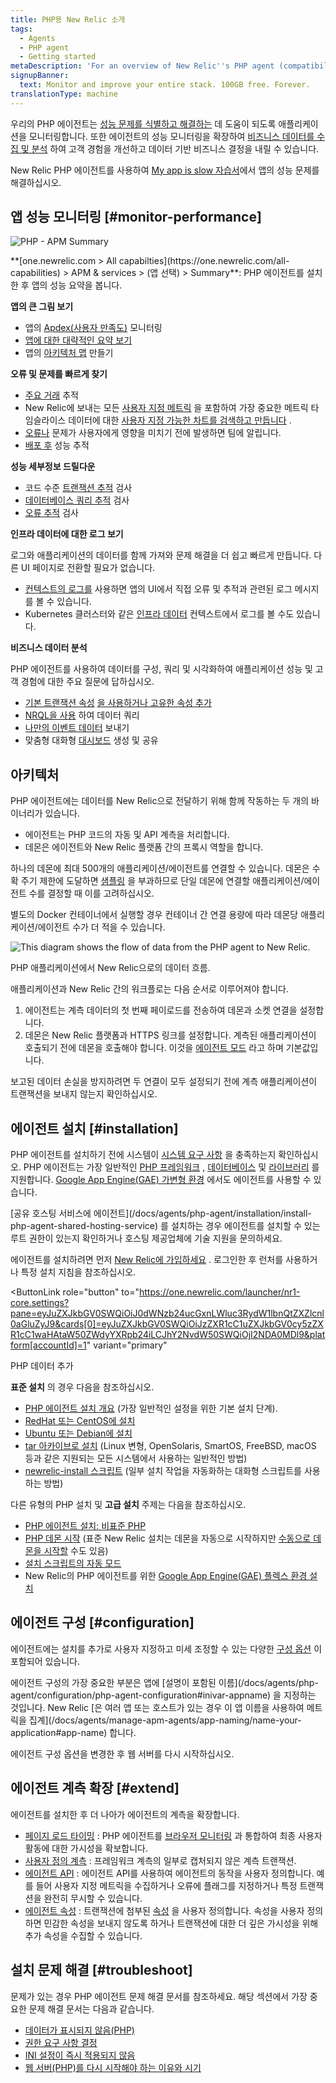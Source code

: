 ```yaml
---
title: PHP용 New Relic 소개
tags:
  - Agents
  - PHP agent
  - Getting started
metaDescription: 'For an overview of New Relic''s PHP agent (compatibility, requirements, installation, configuration, troubleshooting, known issues), start here.'
signupBanner:
  text: Monitor and improve your entire stack. 100GB free. Forever.
translationType: machine
---
```




우리의 PHP 에이전트는 [성능 문제를 식별하고 해결하는](#monitor-performance) 데 도움이 되도록 애플리케이션을 모니터링합니다. 또한 에이전트의 성능 모니터링을 확장하여 [비즈니스 데이터를 수집 및 분석](#business-data) 하여 고객 경험을 개선하고 데이터 기반 비즈니스 결정을 내릴 수 있습니다.

New Relic PHP 에이전트를 사용하여 [My app is slow 자습서](/docs/journey-app-slow/root-causes/)에서 앱의 성능 문제를 해결하십시오.

## 앱 성능 모니터링 [#monitor-performance]

<img
  title="PHP - APM Summary"
  alt="PHP - APM Summary"
  src={apmPhpSummaryPage}
/>

<figcaption>
  **[one.newrelic.com > All capabilties](https://one.newrelic.com/all-capabilities) > APM & services > (앱 선택) > Summary**: PHP 에이전트를 설치한 후 앱의 성능 요약을 봅니다.
</figcaption>

**앱의 큰 그림 보기**

* 앱의 [Apdex(사용자 만족도)](/docs/apm/new-relic-apm/apdex/apdex-measuring-user-satisfaction) 모니터링
* [앱에 대한 대략적인 요약 보기](/docs/apm/applications-menu/monitoring/apm-overview-page)
* 앱의 [아키텍처 맵](/docs/data-analysis/user-interface-functions/view-your-data/service-maps-visualize-monitor-apps-entire-architecture) 만들기

**오류 및 문제를 빠르게 찾기**

* [주요 거래](/docs/apm/transactions/key-transactions/key-transactions-tracking-important-transactions-or-events) 추적
* New Relic에 보내는 모든 [사용자 지정 메트릭](/docs/agents/manage-apm-agents/agent-data/custom-metrics) 을 포함하여 가장 중요한 메트릭 타임슬라이스 데이터에 대한 [사용자 지정 가능한 차트를 검색하고 만듭니다](/docs/insights/new-relic-insights/explore/metric-explorer-search-chart-metrics-sent-new-relic-agents) .
* [오류나](/docs/alerts/alert-policies/understanding-alert-policies/alerting-new-relic) 문제가 사용자에게 영향을 미치기 전에 발생하면 팀에 알립니다.
* [배포 후](/docs/agents/php-agent/features/recording-deployments-using-php-script) 성능 추적

**성능 세부정보 드릴다운**

* 코드 수준 [트랜잭션 추적](/docs/apm/transactions/transaction-traces/transaction-traces) 검사
* [데이터베이스 쿼리 추적](/docs/apm/transactions/transaction-traces/sql-statements) 검사
* [오류 추적](/docs/apm/applications-menu/events/viewing-apm-errors-error-traces) 검사

**인프라 데이터에 대한 로그 보기**

로그와 애플리케이션의 데이터를 함께 가져와 문제 해결을 더 쉽고 빠르게 만듭니다. 다른 UI 페이지로 전환할 필요가 없습니다.

* [컨텍스트의 로그를](/docs/logs/logs-context/configure-logs-context-php/) 사용하면 앱의 UI에서 직접 오류 및 추적과 관련된 로그 메시지를 볼 수 있습니다.
* Kubernetes 클러스터와 같은 [인프라 데이터](/docs/logs/forward-logs/forward-your-logs-using-infrastructure-agent/) 컨텍스트에서 로그를 볼 수도 있습니다.

**비즈니스 데이터 분석**

PHP 에이전트를 사용하여 데이터를 구성, 쿼리 및 시각화하여 애플리케이션 성능 및 고객 경험에 대한 주요 질문에 답하십시오.

* [기본 트랜잭션 속성](/docs/insights/new-relic-insights/decorating-events/apm-default-attributes-insights) [을 사용하거나 고유한 속성 추가](/docs/insights/new-relic-insights/decorating-events/insights-custom-attributes)
* [NRQL을 사용](/docs/insights/new-relic-insights/using-new-relic-query-language/using-nrql) 하여 데이터 쿼리
* [나만의 이벤트 데이터](/docs/insights/new-relic-insights/adding-querying-data/inserting-custom-events-new-relic-apm-agents#php-att) 보내기
* 맞춤형 대화형 [대시보드](/docs/insights/new-relic-insights/managing-dashboards-data) 생성 및 공유

## 아키텍처

PHP 에이전트에는 데이터를 New Relic으로 전달하기 위해 함께 작동하는 두 개의 바이너리가 있습니다.

* 에이전트는 PHP 코드의 자동 및 API 계측을 처리합니다.
* 데몬은 에이전트와 New Relic 플랫폼 간의 프록시 역할을 합니다.

하나의 데몬에 최대 500개의 애플리케이션/에이전트를 연결할 수 있습니다. 데몬은 수확 주기 제한에 도달하면 [샘플링](/docs/agents/manage-apm-agents/agent-data/new-relic-events-limits-sampling) 을 부과하므로 단일 데몬에 연결할 애플리케이션/에이전트 수를 결정할 때 이를 고려하십시오.

<Callout variant="tip">
  별도의 Docker 컨테이너에서 실행할 경우 컨테이너 간 연결 용량에 따라 데몬당 애플리케이션/에이전트 수가 더 적을 수 있습니다.
</Callout>

<img
  title="PHP agent diagram"
  alt="This diagram shows the flow of data from the PHP agent to New Relic."
  src={apmPhpAgentDiagram}
/>

<figcaption>
  PHP 애플리케이션에서 New Relic으로의 데이터 흐름.
</figcaption>

애플리케이션과 New Relic 간의 워크플로는 다음 순서로 이루어져야 합니다.

1. 에이전트는 계측 데이터의 첫 번째 페이로드를 전송하여 데몬과 소켓 연결을 설정합니다.
2. 데몬은 New Relic 플랫폼과 HTTPS 링크를 설정합니다. 계측된 애플리케이션이 호출되기 전에 데몬을 호출해야 합니다. 이것을 [에이전트 모드](/docs/agents/php-agent/advanced-installation/starting-php-daemon-advanced) 라고 하며 기본값입니다.

보고된 데이터 손실을 방지하려면 두 연결이 모두 설정되기 전에 계측 애플리케이션이 트랜잭션을 보내지 않는지 확인하십시오.

## 에이전트 설치 [#installation]

PHP 에이전트를 설치하기 전에 시스템이 [시스템 요구 사항](/docs/agents/php-agent/getting-started/php-agent-compatibility-requirements) 을 충족하는지 확인하십시오. PHP 에이전트는 가장 일반적인 [PHP 프레임워크](/docs/agents/php-agent/getting-started/php-agent-compatibility-requirements#frameworks) , [데이터베이스](/docs/agents/php-agent/getting-started/php-agent-compatibility-requirements#databases) 및 [라이브러리](/docs/agents/php-agent/getting-started/php-agent-compatibility-requirements#databases) 를 지원합니다. [Google App Engine(GAE) 가변형 환경](/docs/agents/php-agent/advanced-installation/install-new-relic-php-agent-gae-flexible-environment) 에서도 에이전트를 사용할 수 있습니다.

<Callout variant="tip">
  [공유 호스팅 서비스에 에이전트](/docs/agents/php-agent/installation/install-php-agent-shared-hosting-service) 를 설치하는 경우 에이전트를 설치할 수 있는 루트 권한이 있는지 확인하거나 호스팅 제공업체에 기술 지원을 문의하세요.
</Callout>

에이전트를 설치하려면 먼저 [New Relic에 가입하세요](https://newrelic.com/signup) . 로그인한 후 런처를 사용하거나 특정 설치 지침을 참조하십시오.

<ButtonLink
  role="button"
  to="https://one.newrelic.com/launcher/nr1-core.settings?pane=eyJuZXJkbGV0SWQiOiJ0dWNzb24ucGxnLWluc3RydW1lbnQtZXZlcnl0aGluZyJ9&cards[0]=eyJuZXJkbGV0SWQiOiJzZXR1cC1uZXJkbGV0cy5zZXR1cC1waHAtaW50ZWdyYXRpb24iLCJhY2NvdW50SWQiOjI2NDA0MDl9&platform[accountId]=1"
  variant="primary"
>
  PHP 데이터 추가
</ButtonLink>

**표준 설치** 의 경우 다음을 참조하십시오.

* [PHP 에이전트 설치 개요](/docs/agents/php-agent/installation/php-agent-installation-overview) (가장 일반적인 설정을 위한 기본 설치 단계).
* [RedHat 또는 CentOS에 설치](/docs/agents/php-agent/installation/php-agent-installation-redhat-and-centos)
* [Ubuntu 또는 Debian에 설치](/docs/agents/php-agent/installation/php-agent-installation-ubuntu-and-debian)
* [tar 아카이브로 설치](/docs/agents/php-agent/installation/php-agent-installation-tar-file) (Linux 변형, OpenSolaris, SmartOS, FreeBSD, macOS 등과 같은 지원되는 모든 시스템에서 사용하는 일반적인 방법)
* [newrelic-install 스크립트](/docs/agents/php-agent/installation/newrelic-install-script) (일부 설치 작업을 자동화하는 대화형 스크립트를 사용하는 방법)

다른 유형의 PHP 설치 및 **고급 설치** 주제는 다음을 참조하십시오.

* [PHP 에이전트 설치: 비표준 PHP](/docs/agents/php-agent/installation/php-agent-installation-non-standard-php)
* [PHP 데몬 시작](/docs/agents/php-agent/installation/starting-php-daemon-advanced) (표준 New Relic 설치는 데몬을 자동으로 시작하지만 [수동으로 데몬을 시작할](/docs/agents/php-agent/installation/starting-php-daemon-advanced#selecting-external) 수도 있음)
* [설치 스크립트의 자동 모드](/docs/agents/php-agent/installation/running-php-install-script-silent-mode)
* New Relic의 PHP 에이전트를 위한 [Google App Engine(GAE) 플렉스 환경 설치](/docs/agents/php-agent/advanced-installation/install-new-relic-php-agent-gae-flexible-environment)

## 에이전트 구성 [#configuration]

에이전트에는 설치를 추가로 사용자 지정하고 미세 조정할 수 있는 다양한 [구성 옵션](/docs/agents/php-agent/configuration/php-agent-configuration) 이 포함되어 있습니다.

<Callout variant="tip">
  에이전트 구성의 가장 중요한 부분은 앱에 [설명이 포함된 이름](/docs/agents/php-agent/configuration/php-agent-configuration#inivar-appname) 을 지정하는 것입니다. New Relic [은 여러 앱 또는 호스트가 있는 경우 이 앱 이름을 사용하여 메트릭을 집계](/docs/agents/manage-apm-agents/app-naming/name-your-application#app-name) 합니다.
</Callout>

에이전트 구성 옵션을 변경한 후 웹 서버를 다시 시작하십시오.

## 에이전트 계측 확장 [#extend]

에이전트를 설치한 후 더 나아가 에이전트의 계측을 확장합니다.

* [페이지 로드 타이밍](/docs/agents/php-agent/features/page-load-timing-php) : PHP 에이전트를 [브라우저 모니터링](/docs/browser/new-relic-browser/getting-started/new-relic-browser) 과 통합하여 최종 사용자 활동에 대한 가시성을 확보합니다.
* [사용자 정의 계측](/docs/agents/php-agent/features/php-custom-instrumentation) : 프레임워크 계측의 일부로 캡처되지 않은 계측 트랜잭션.
* [에이전트 API](/docs/agents/php-agent/configuration/php-agent-api) : 에이전트 API를 사용하여 에이전트의 동작을 사용자 정의합니다. 예를 들어 사용자 지정 메트릭을 수집하거나 오류에 플래그를 지정하거나 특정 트랜잭션을 완전히 무시할 수 있습니다.
* [에이전트 속성](/docs/agents/php-agent/attributes/php-agent-attributes) : 트랜잭션에 첨부된 [속성](/docs/agents/manage-apm-agents/agent-metrics/agent-attributes) 을 사용자 정의합니다. 속성을 사용자 정의하면 민감한 속성을 보내지 않도록 하거나 트랜잭션에 대한 더 깊은 가시성을 위해 추가 속성을 수집할 수 있습니다.

## 설치 문제 해결 [#troubleshoot]

문제가 있는 경우 PHP 에이전트 문제 해결 문서를 참조하세요. 해당 섹션에서 가장 중요한 문제 해결 문서는 다음과 같습니다.

* [데이터가 표시되지 않음(PHP)](/docs/agents/php-agent/troubleshooting/no-data-appears-php)
* [권한 요구 사항 결정](/docs/agents/php-agent/troubleshooting/determining-permissions-requirements)
* [INI 설정이 즉시 적용되지 않음](/docs/agents/php-agent/troubleshooting/ini-settings-not-taking-effect-immediately)
* [웹 서버(PHP)를 다시 시작해야 하는 이유와 시기](/docs/agents/php-agent/troubleshooting/why-when-restart-your-web-server-php)